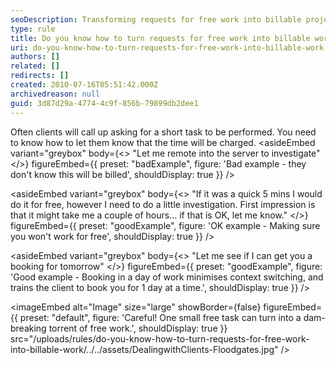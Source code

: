 ```yaml
---
seoDescription: Transforming requests for free work into billable projects requires setting clear expectations with clients and communicating the value of your expertise.
type: rule
title: Do you know how to turn requests for free work into billable work?
uri: do-you-know-how-to-turn-requests-for-free-work-into-billable-work
authors: []
related: []
redirects: []
created: 2010-07-16T05:51:42.000Z
archivedreason: null
guid: 3d87d29a-4774-4c9f-856b-79899db2dee1
---
```


Often clients will call up asking for a short task to be performed. You need to know how to let them know that the time will be charged.
<asideEmbed
  variant="greybox"
  body={<>
    "Let me remote into the server to investigate"
  </>}
  figureEmbed={{
    preset: "badExample",
    figure: 'Bad example - they don\'t know this will be billed',
    shouldDisplay: true
  }}
/>

<asideEmbed
  variant="greybox"
  body={<>
    "If it was a quick 5 mins I would do it for free, however I need to do a little investigation. First impression is that it might take me a couple of hours... if that is OK, let me know."
  </>}
  figureEmbed={{
    preset: "goodExample",
    figure: 'OK example - Making sure you won\'t work for free',
    shouldDisplay: true
  }}
/>

<asideEmbed
  variant="greybox"
  body={<>
    "Let me see if I can get you a booking for tomorrow"
  </>}
  figureEmbed={{
    preset: "goodExample",
    figure: 'Good example - Booking in a day of work minimises context switching, and trains the client to book you for 1 day at a time.',
    shouldDisplay: true
  }}
/>


<imageEmbed
  alt="Image"
  size="large"
  showBorder={false}
  figureEmbed={{
    preset: "default",
    figure: 'Careful! One small free task can turn into a dam-breaking torrent of free work.',
    shouldDisplay: true
  }}
  src="/uploads/rules/do-you-know-how-to-turn-requests-for-free-work-into-billable-work/../../assets/DealingwithClients-Floodgates.jpg"
/>